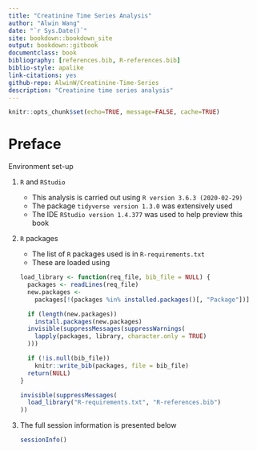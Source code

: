 ```yaml
---
title: "Creatinine Time Series Analysis"
author: "Alwin Wang"
date: "`r Sys.Date()`"
site: bookdown::bookdown_site
output: bookdown::gitbook
documentclass: book
bibliography: [references.bib, R-references.bib]
biblio-style: apalike
link-citations: yes
github-repo: AlwinW/Creatinine-Time-Series
description: "Creatinine time series analysis"
---
```


```r
knitr::opts_chunk$set(echo=TRUE, message=FALSE, cache=TRUE)
```

# Preface {-}

Environment set-up

1. `R` and `RStudio`

    - This analysis is carried out using `R version 3.6.3 (2020-02-29)`
    - The package `tidyverse version 1.3.0` was extensively used
    - The IDE `RStudio version 1.4.377` was used to help preview this book

2. `R` packages

    - The list of `R` packages used is in `R-requirements.txt`
    - These are loaded using

    ```r
    load_library <- function(req_file, bib_file = NULL) {
      packages <- readLines(req_file)
      new.packages <-
        packages[!(packages %in% installed.packages()[, "Package"])]

      if (length(new.packages))
        install.packages(new.packages)
      invisible(suppressMessages(suppressWarnings(
        lapply(packages, library, character.only = TRUE)
      )))

      if (!is.null(bib_file))
        knitr::write_bib(packages, file = bib_file)
      return(NULL)
    }
    ```

    ```r
    invisible(suppressMessages(
      load_library("R-requirements.txt", "R-references.bib")
    ))
    ```

3. The full session information is presented below

    ```r
    sessionInfo()
    ```
